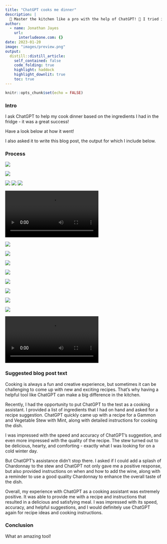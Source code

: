 ```yaml
---
title: "ChatGPT cooks me dinner"
description: |
  🍲 Master the kitchen like a pro with the help of ChatGPT! 🍴 I tried it out and the results will blow your mind! 🤯 Find out what happened when I asked a language model for recipe ideas and cooking instructions. 😲 You won't believe how delicious my Gammon and Vegetable Stew with Mint turned out! 🍽️ Don't miss out on this must-read blog post! 👀
author:
  - name: Jonathan Jayes
    url:
      interludeone.com: {}
date: 2023-01-20
image: "images/preview.png"
output:
  distill::distill_article:
    self_contained: false
    code_folding: true
    highlight: haddock
    highlight_downlit: true
    toc: true
---
```



```r
knitr::opts_chunk$set(echo = FALSE)
```

### Intro

I ask ChatGPT to help my cook dinner based on the ingredients I had in the fridge - it was a great success!

Have a look below at how it went! 

I also asked it to write this blog post, the output for which I include below.

### Process

![](images/1.jpg)

![](images/2.jpg)

![](images/3.jpg)
![](images/4.jpg)
![](images/5.jpg)

![](images/6.mov)

![](images/7.jpg)

![](images/8.jpg)

![](images/9.jpg)

![](images/10.jpg)

![](images/11.jpg)

![](images/12.jpg)

![](images/13.jpg)

![](images/14.jpg)

![](images/15.mov)

### Suggested blog post text

Cooking is always a fun and creative experience, but sometimes it can be challenging to come up with new and exciting recipes. That's why having a helpful tool like ChatGPT can make a big difference in the kitchen.

Recently, I had the opportunity to put ChatGPT to the test as a cooking assistant. I provided a list of ingredients that I had on hand and asked for a recipe suggestion. ChatGPT quickly came up with a recipe for a Gammon and Vegetable Stew with Mint, along with detailed instructions for cooking the dish.

I was impressed with the speed and accuracy of ChatGPT's suggestion, and even more impressed with the quality of the recipe. The stew turned out to be delicious, hearty, and comforting - exactly what I was looking for on a cold winter day.

But ChatGPT's assistance didn't stop there. I asked if I could add a splash of Chardonnay to the stew and ChatGPT not only gave me a positive response, but also provided instructions on when and how to add the wine, along with a reminder to use a good quality Chardonnay to enhance the overall taste of the dish.

Overall, my experience with ChatGPT as a cooking assistant was extremely positive. It was able to provide me with a recipe and instructions that resulted in a delicious and satisfying meal. I was impressed with its speed, accuracy, and helpful suggestions, and I would definitely use ChatGPT again for recipe ideas and cooking instructions.

### Conclusion

What an amazing tool!
